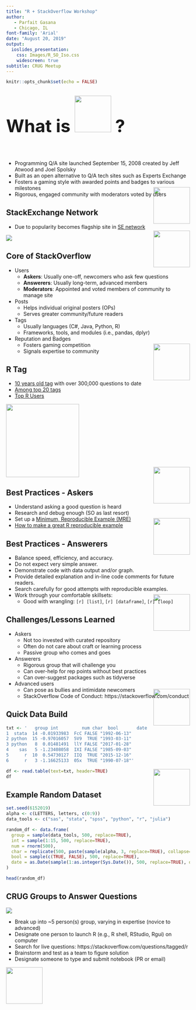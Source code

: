 ```yaml
---
title: "R + StackOverflow Workshop"
author:
   - Parfait Gasana
   - Chicago, IL
font-family: 'Arial'
date: "August 20, 2019"
output:
  ioslides_presentation:
    css: Images/R_SO_Iso.css
    widescreen: true
subtitle: CRUG Meetup
---
```


```r
knitr::opts_chunk$set(echo = FALSE)
```

##

### <font size="16">What is <img src="Images/StackOverflow.png" height="100px" /> ?</font>
<br/><br/>

- Programming Q/A site launched September 15, 2008 created by Jeff Atwood and Joel Spolsky
- Built as an open alternative to Q/A tech sites such as Experts Exchange
- Fosters a gaming style with awarded points and badges to various milestones
- Rigorous, engaged community with moderators voted by users

## StackExchange Network

<div style="float: right; margin: -100px 0 0 0;"><img src="Images/R_StackOverflow.png" width="100px"/></div>

- Due to popularity becomes flagship site in [SE network](https://stackexchange.com/sites#)

<div class="wrapper"><img src="Images/StackExchangeSites.png"/></div>  


## Core of StackOverflow

<div style="float: right; margin: -100px 0 0 0;"><img src="Images/R_StackOverflow.png" width="100px"/></div>

- Users 
    - **Askers**: Usually one-off, newcomers who ask few questions
    - **Answerers**: Usually long-term, advanced members 
    - **Moderators**: Appointed and voted members of community to manage site
- Posts
    - Helps individual original posters (OPs)
    - Serves greater community/future readers
- Tags
    - Usually languages (C#, Java, Python, R)
    - Frameworks, tools, and modules (i.e., pandas, dplyr)
- Reputation and Badges
    - Fosters gaming competition
    - Signals expertise to community

## R Tag

<div style="float: right; margin: -100px 0 0 0;"><img src="Images/R_StackOverflow.png" width="100px"/></div>

- [10 years old tag](https://stackoverflow.com/tags/r/info) with over 300,000 questions to date
- [Among top 20 tags](https://stackoverflow.com/tags?tab=popular)
- [Top R Users](https://stackoverflow.com/tags/r/info)

<img src="Images/StackOverflow_Top_R_Users.png" width="200px"/></div>


## Best Practices - Askers

<div style="float: right; margin: -100px 0 0 0;"><img src="Images/R_StackOverflow.png" width="100px"/></div>

- Understand asking a good question is heard
- Research and debug enough (SO as last resort)
- Set up a [Minimum, Reproducible Example (MRE)](https://stackoverflow.com/help/minimal-reproducible-example)
- [How to make a great R reproducible example](https://stackoverflow.com/questions/5963269/how-to-make-a-great-r-reproducible-example)

## Best Practices - Answerers 

<div style="float: right; margin: -100px 0 0 0;"><img src="Images/R_StackOverflow.png" width="100px"/></div>

- Balance speed, efficiency, and accuracy. 
- Do not expect very simple answer.
- Demonstrate code with data output and/or graph.
- Provide detailed explanation and in-line code comments for future readers.
- Search carefully for good attempts with reproducible examples.
- Work through your comfortable skillsets: 
    - Good with wrangling: `[r] [list]`, `[r] [dataframe]`, `[r] [loop]`
    
## Challenges/Lessons Learned

<div style="float: right; margin: -100px 0 0 0;"><img src="Images/R_StackOverflow.png" width="100px"/></div>

- Askers
    - Not too invested with curated repository
    - Often do not care about craft or learning process
    - Passive group who comes and goes
- Answerers 
    - Rigorous group that will challenge you
    - Can over-help for rep points without best practices
    - Can over-suggest packages such as tidyverse
- Advanced users 
    - Can pose as bullies and intimidate newcomers
    - StackOverflow Code of Conduct: https://stackoverflow.com/conduct

## Quick Data Build

<div style="float: right; margin: -100px 0 0 0;"><img src="Images/R_StackOverflow.png" width="100px"/></div>


```r
txt <- '   group int         num char  bool       date
1  stata  14 -0.01933983  FcC FALSE "1992-06-13"
2 python  15 -0.97016057  5V9  TRUE "1993-03-11"
3 python   8  0.01481491  llY FALSE "2017-01-28"
4    sas   5 -1.23408058  IXI FALSE "1985-09-03"
5      r  10  0.54730127  IIQ  TRUE "2015-12-16"
6      r   3 -1.16625133  05x  TRUE "1990-07-18"'

df <- read.table(text=txt, header=TRUE)
df
```


## Example Random Dataset

<div style="float: right; margin: -100px 0 0 0;"><img src="Images/R_StackOverflow.png" width="100px"/></div>

```r
set.seed(6152019)
alpha <- c(LETTERS, letters, c(0:9))
data_tools <- c("sas", "stata", "spss", "python", "r", "julia")

random_df <- data.frame(
  group = sample(data_tools, 500, replace=TRUE),
  int = sample(1:15, 500, replace=TRUE),
  num = rnorm(500),
  char = replicate(500, paste(sample(alpha, 3, replace=TRUE), collapse="")),
  bool = sample(c(TRUE, FALSE), 500, replace=TRUE),
  date = as.Date(sample(1:as.integer(Sys.Date()), 500, replace=TRUE), origin="1970-01-01")
)

head(random_df)
```


## CRUG Groups to Answer Questions

<div class="wrapper"><img src="Images/header-background.png"></div>

- Break up into ~5 person(s) group, varying in expertise (novice to advanced)
- Designate one person to launch R (e.g., R shell, RStudio, Rgui) on computer
- Search for live questions: https://stackoverflow.com/questions/tagged/r
- Brainstorm and test as a team to figure solution
- Designate someone to type and submit notebook (PR or email)

<div class="footer"><img src="Images/r_so_workshop.png" width="100px"/></div>


